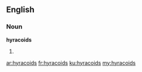 ==English==

===Noun===
'''hyracoids'''

# {{plural of|hyracoid}}

[[ar:hyracoids]]
[[fr:hyracoids]]
[[ku:hyracoids]]
[[my:hyracoids]]